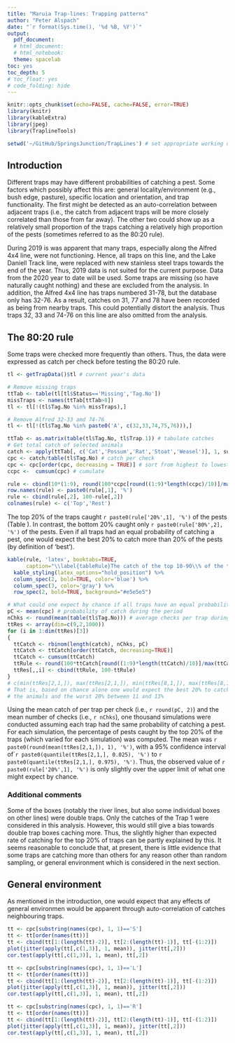 ```yaml
---
title: "Maruia Trap-lines: Trapping patterns"
author: "Peter Alspach"
date: "`r format(Sys.time(), '%d %B, %Y')`"
output:
  pdf_document:
  # html_document:
  # html_notebook:
  theme: spacelab
toc: yes
toc_depth: 5
# toc_float: yes
# code_folding: hide
---
```

  
```r
knitr::opts_chunk$set(echo=FALSE, cache=FALSE, error=TRUE)
library(knitr)
library(kableExtra)
library(jpeg)
library(TraplineTools)

setwd('~/GitHub/SpringsJunction/TrapLines') # set appropriate working directory
```

## Introduction

Different traps may have different probabilities of catching a pest.  Some factors which possibly affect this are: general locality/environment (e.g., bush edge, pasture), specific location and orientation, and trap functionality.  The first might be detected as an auto-correlation between adjacent traps (i.e., the catch from adjacent traps will be more closely correlated than those from far away).  The other two could show up as a relatively small proportion of the traps catching a relatively high proportion of the pests (sometimes referred to as the 80:20 rule).

During 2019 is was apparent that many traps, especially along the Alfred 4x4 line, were not functioning.  Hence, all traps on this line, and the Lake Daniell Track line, were replaced with new stainless steel traps towards the end of the year.  Thus, 2019 data is not suited for the current purpose.  Data from the 2020 year to date will be used.  Some traps are missing (so have naturally caught nothing) and these are excluded from the analysis.  In addition, the Alfred 4x4 line has traps numbered 31-78, but the database only has 32-76.  As a result, catches on 31, 77 and 78 have been recorded as being from nearby traps.  This could potentially distort the analysis.  Thus traps 32, 33 and 74-76 on this line are also omitted from the analysis.

## The 80:20 rule

Some traps were checked more frequently than others.  Thus, the data were expressed as catch per check before testing the 80:20 rule.

```r
tl <- getTrapData()$tl # current year's data

# Remove missing traps
ttTab <- table(tl[tl$Status=='Missing','Tag.No'])
missTraps <- names(ttTab[ttTab>8])
tl <- tl[!(tl$Tag.No %in% missTraps),]

# Remove Alfred 32-33 amd 74-76
tl <- tl[!(tl$Tag.No %in% paste0('A', c(32,33,74,75,76))),]

ttTab <- as.matrix(table(tl$Tag.No, tl$Trap.1)) # tabulate catches
# Get total catch of selected animals
catch <- apply(ttTab[, c('Cat','Possum','Rat','Stoat','Weasel')], 1, sum, na.rm=TRUE)
cpc <- catch/table(tl$Tag.No) # catch per check
cpc <- cpc[order(cpc, decreasing = TRUE)] # sort from highest to lowest
ccpc <-  cumsum(cpc) # cumulate

rule <- cbind(10*(1:9), round(100*ccpc[round((1:9)*length(ccpc)/10)]/max(ccpc), 0))
row.names(rule) <- paste0(rule[,1], '%')
rule <- cbind(rule[,2], 100-rule[,2])
colnames(rule) <- c('Top','Rest')
```

The top 20% of the traps caught `r paste0(rule['20%',1], '%')` of the pests (Table \ref{tableRule}).  In contrast, the bottom 20% caught only `r paste0(rule['80%',2], '%')` of the pests.  Even if all traps had an equal probability of catching a pest, one would expect the best 20% to catch more than 20% of the pests (by definition of 'best').

```r
kable(rule, 'latex', booktabs=TRUE,
      caption="\\label{tableRule}The catch of the top 10-90\\% of the traps, and that of the rest.") %>%
  kable_styling(latex_options="hold_position") %>%
  column_spec(2, bold=TRUE, color='blue') %>%
  column_spec(3, color='gray') %>%
  row_spec(2, bold=TRUE, background="#e5e5e5")
```

```r
# What could one expect by chance if all traps have an equal probability of catching an animal
pC <- mean(cpc) # probability of catch during the period
nChks <- round(mean(table(tl$Tag.No))) # average checks per trap during the period
ttRes <- array(dim=c(9,2,1000))
for (i in 1:dim(ttRes)[3])
{
  ttCatch <- rbinom(length(catch), nChks, pC)
  ttCatch <- ttCatch[order(ttCatch, decreasing=TRUE)]
  ttCatch <- cumsum(ttCatch)
  ttRule <- round(100*ttCatch[round((1:9)*length(ttCatch)/10)]/max(ttCatch), 0)
  ttRes[,,i] <- cbind(ttRule, 100-ttRule)
}
# c(min(ttRes[2,1,]), max(ttRes[2,1,]), min(ttRes[8,1,]), max(ttRes[8,1,]))
# That is, based on chance alone one would expect the best 20% to catch somewhere between 27 and 29% of
# the animals and the worst 20% between 11 and 13%
```
Using the mean catch of per trap per check (i.e., `r round(pC, 2)`) and the mean number of checks (i.e., `r nChks`), one thousand simulations were conducted assuming  each trap had the same probability of catching a pest.  For each simulation, the percentage of pests caught by the top 20% of the traps (which varied for each simulation) was computed.  The mean was `r paste0(round(mean(ttRes[2,1,]), 1), '%')`, with a 95% confidence interval of``r paste0(quantile(ttRes[2,1,], 0.025), '%')` to `r paste0(quantile(ttRes[2,1,], 0.975), '%')`.  Thus, the observed value of  `r paste0(rule['20%',1], '%')` is only slightly over the upper limit of what one might expect by chance. 

### Additional comments

Some of the boxes (notably the river lines, but also some individual boxes on other lines) were double traps.  Only the catches of the Trap 1 were considered in this analysis.  However, this would still give a bias towards double trap boxes caching more.  Thus, the slightly higher than expected rate of catching for the top 20% of traps can be partly explained by this.  It seems reasonable to conclude that, at present, there is little evidence that some traps are catching more than others for any reason other than random sampling, or general environment which is considered in the next section.

## General environment

As mentioned in the introduction, one would expect that any effects of general environmen would be apparent through auto-correlation of catches neighbouring traps.

```r
tt <- cpc[substring(names(cpc), 1, 1)=='S']
tt <- tt[order(names(tt))]
tt <- cbind(tt[1:(length(tt)-2)], tt[2:(length(tt)-1)], tt[-(1:2)])
plot(jitter(apply(tt[,c(1,3)], 1, mean)), jitter(tt[,2]))
cor.test(apply(tt[,c(1,3)], 1, mean), tt[,2])

tt <- cpc[substring(names(cpc), 1, 1)=='L']
tt <- tt[order(names(tt))]
tt <- cbind(tt[1:(length(tt)-2)], tt[2:(length(tt)-1)], tt[-(1:2)])
plot(jitter(apply(tt[,c(1,3)], 1, mean)), jitter(tt[,2]))
cor.test(apply(tt[,c(1,3)], 1, mean), tt[,2])

tt <- cpc[substring(names(cpc), 1, 1)=='R']
tt <- tt[order(names(tt))]
tt <- cbind(tt[1:(length(tt)-2)], tt[2:(length(tt)-1)], tt[-(1:2)])
plot(jitter(apply(tt[,c(1,3)], 1, mean)), jitter(tt[,2]))
cor.test(apply(tt[,c(1,3)], 1, mean), tt[,2])
```
